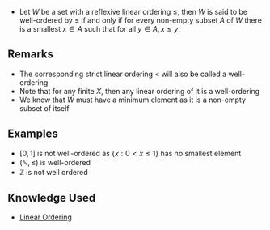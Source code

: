 * Let <math display="inline">W</math> be a set with a reflexive linear ordering <math display="inline">\le</math>, then <math display="inline">W</math> is said to be well-ordered by <math display="inline">\le</math> if and only if for every non-empty subset <math display="inline">A</math> of <math display="inline">W</math> there is a smallest <math display="inline">x \in A</math> such that for all <math display="inline">y \in A, x \le y</math>. 

== Remarks ==
* The corresponding strict linear ordering <math display="inline"><</math> will also be called a well-ordering
* Note that for any finite <math display="inline">X</math>, then any linear ordering of it is a well-ordering
* We know that <math>W</math> must have a minimum element as it is a non-empty subset of itself

== Examples ==

* <math display="inline">\left[ 0,1 \right]</math> is not well-ordered as <math display="inline">\left\{ x: 0 < x \le 1 \right\}</math> has no smallest element
* <math>( \mathbb{N}, \le )</math> is well-ordered
* <math>\mathbb{Z}</math> is not well ordered

== Knowledge Used ==

* [[Linear Ordering]]
{{Knowledge Metadata|Relations|Definition}}